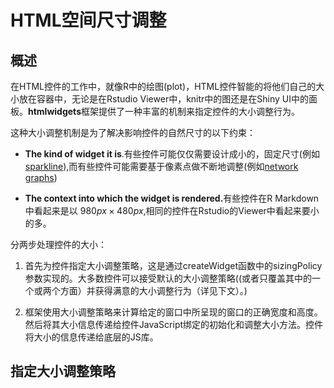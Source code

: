# HTML空间尺寸调整 {#htmlwidgets-Sizing}


## 概述

在HTML控件的工作中，就像R中的绘图(plot)，HTML控件智能的将他们自己的大小放在容器中，无论是在Rstudio Viewer中，knitr中的图还是在Shiny UI中的面板。**htmlwidgets**框架提供了一种丰富的机制来指定控件的大小调整行为。

这种大小调整机制是为了解决影响控件的自然尺寸的以下约束：

+ **The kind of widget it is**.有些控件可能仅仅需要设计成小的，固定尺寸(例如[sparkline](https://github.com/htmlwidgets/sparkline)),而有些控件可能需要基于像素点做不断地调整(例如[network graphs](http://christophergandrud.github.io/networkD3/))

+ **The context into which the widget is rendered.**有些控件在R Markdown中看起来是以 $980px \times 480px$,相同的控件在Rstudio的Viewer中看起来要小的多。

分两步处理控件的大小：

1. 首先为控件指定大小调整策略，这是通过createWidget函数中的sizingPolicy参数实现的。大多数控件可以接受默认的大小调整策略((或者只覆盖其中的一个或两个方面）并获得满意的大小调整行为（详见下文）。)

2. 框架使用大小调整策略来计算给定的窗口中所呈现的窗口的正确宽度和高度。然后将其大小信息传递给控件JavaScript绑定的初始化和调整大小方法。控件将大小的信息传递给底层的JS库。

## 指定大小调整策略

 


